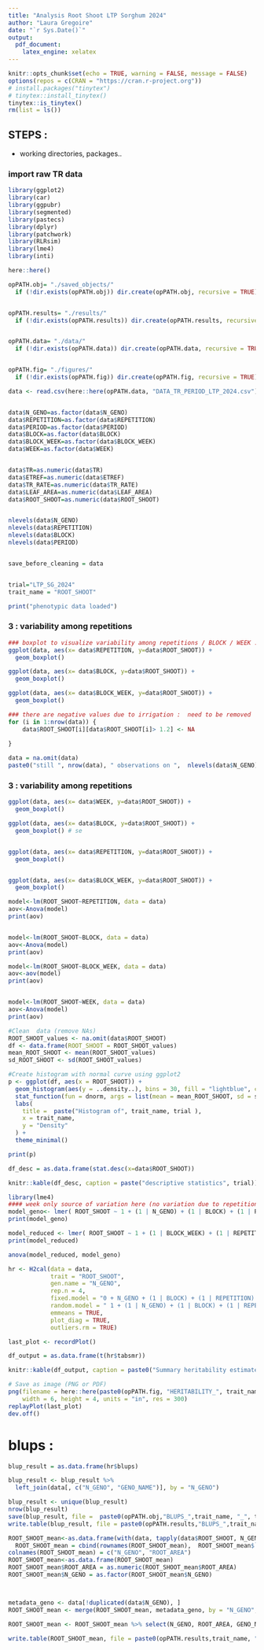 ```yaml
---
title: "Analysis Root Shoot LTP Sorghum 2024"
author: "Laura Gregoire"
date: "`r Sys.Date()`"
output:
  pdf_document:
    latex_engine: xelatex
---
```


```r
knitr::opts_chunk$set(echo = TRUE, warning = FALSE, message = FALSE)
options(repos = c(CRAN = "https://cran.r-project.org"))
# install.packages("tinytex")
# tinytex::install_tinytex()
tinytex::is_tinytex()
rm(list = ls())
```




## STEPS :
- working directories, packages.. 

### import raw TR data 

```r

library(ggplot2)
library(car)
library(ggpubr)
library(segmented)
library(pastecs)
library(dplyr)
library(patchwork)
library(RLRsim)
library(lme4)
library(inti)

here::here()

opPATH.obj= "./saved_objects/"
  if (!dir.exists(opPATH.obj)) dir.create(opPATH.obj, recursive = TRUE)


opPATH.results= "./results/"
  if (!dir.exists(opPATH.results)) dir.create(opPATH.results, recursive = TRUE)


opPATH.data= "./data/"
  if (!dir.exists(opPATH.data)) dir.create(opPATH.data, recursive = TRUE)


opPATH.fig= "./figures/"
  if (!dir.exists(opPATH.fig)) dir.create(opPATH.fig, recursive = TRUE)
```


```r
data <- read.csv(here::here(opPATH.data, "DATA_TR_PERIOD_LTP_2024.csv"), dec = ".", sep = ";")


data$N_GENO=as.factor(data$N_GENO)
data$REPETITION=as.factor(data$REPETITION) 
data$PERIOD=as.factor(data$PERIOD) 
data$BLOCK=as.factor(data$BLOCK)
data$BLOCK_WEEK=as.factor(data$BLOCK_WEEK) 
data$WEEK=as.factor(data$WEEK)


data$TR=as.numeric(data$TR)
data$ETREF=as.numeric(data$ETREF)
data$TR_RATE=as.numeric(data$TR_RATE)
data$LEAF_AREA=as.numeric(data$LEAF_AREA)
data$ROOT_SHOOT=as.numeric(data$ROOT_SHOOT)


nlevels(data$N_GENO)
nlevels(data$REPETITION)
nlevels(data$BLOCK)
nlevels(data$PERIOD)


save_before_cleaning = data


trial="LTP_SG_2024"
trait_name = "ROOT_SHOOT"
```


```r
print("phenotypic data loaded")
```

### 3 : variability among repetitions
```r
### boxplot to visualize variability among repetitions / BLOCK / WEEK ... 
ggplot(data, aes(x= data$REPETITION, y=data$ROOT_SHOOT)) + 
  geom_boxplot()

ggplot(data, aes(x= data$BLOCK, y=data$ROOT_SHOOT)) + 
  geom_boxplot()

ggplot(data, aes(x= data$BLOCK_WEEK, y=data$ROOT_SHOOT)) + 
  geom_boxplot()


```

```r
### there are negative values due to irrigation :  need to be removed
for (i in 1:nrow(data)) {
    data$ROOT_SHOOT[i][data$ROOT_SHOOT[i]> 1.2] <- NA 
    
}

data = na.omit(data)
paste0("still ", nrow(data), " observations on ",  nlevels(data$N_GENO), " genotypes" )

```




### 3 : variability among repetitions
```r
ggplot(data, aes(x= data$WEEK, y=data$ROOT_SHOOT)) + 
  geom_boxplot()

ggplot(data, aes(x= data$BLOCK, y=data$ROOT_SHOOT)) + 
  geom_boxplot() # se


ggplot(data, aes(x= data$REPETITION, y=data$ROOT_SHOOT)) + 
  geom_boxplot()


ggplot(data, aes(x= data$BLOCK_WEEK, y=data$ROOT_SHOOT)) + 
  geom_boxplot()

```


```r
model<-lm(ROOT_SHOOT~REPETITION, data = data)
aov<-Anova(model)
print(aov)


model<-lm(ROOT_SHOOT~BLOCK, data = data)
aov<-Anova(model)
print(aov)

model<-lm(ROOT_SHOOT~BLOCK_WEEK, data = data)
aov<-aov(model)
print(aov)


model<-lm(ROOT_SHOOT~WEEK, data = data)
aov<-Anova(model)
print(aov)
```




```r

#Clean  data (remove NAs)
ROOT_SHOOT_values <- na.omit(data$ROOT_SHOOT)
df <- data.frame(ROOT_SHOOT = ROOT_SHOOT_values)
mean_ROOT_SHOOT <- mean(ROOT_SHOOT_values)
sd_ROOT_SHOOT <- sd(ROOT_SHOOT_values)

#Create histogram with normal curve using ggplot2
p <- ggplot(df, aes(x = ROOT_SHOOT)) +
  geom_histogram(aes(y = ..density..), bins = 30, fill = "lightblue", color = "black") +
  stat_function(fun = dnorm, args = list(mean = mean_ROOT_SHOOT, sd = sd_ROOT_SHOOT), color = "darkred", size = 1.2) +
  labs(
    title =  paste("Histogram of", trait_name, trial ),
    x = trait_name,
    y = "Density"
  ) +
  theme_minimal()

print(p)

```



```r
df_desc = as.data.frame(stat.desc(x=data$ROOT_SHOOT))

knitr::kable(df_desc, caption = paste("descriptive statistics", trial))
```



```r
library(lme4)
#### week only source of variation here (no variation due to repetition,  block, )
model_geno<- lmer( ROOT_SHOOT ~ 1 + (1 | N_GENO) + (1 | BLOCK) + (1 | REPETITION) + (1 | WEEK), data = data)
print(model_geno)

```


```r
model_reduced <- lmer( ROOT_SHOOT ~ 1 + (1 | BLOCK_WEEK) + (1 | REPETITION),  data = data)
print(model_reduced)
```


```r
anova(model_reduced, model_geno)


```

```r

hr <- H2cal(data = data,
            trait = "ROOT_SHOOT",
            gen.name = "N_GENO",
            rep.n = 4,
            fixed.model = "0 + N_GENO + (1 | BLOCK) + (1 | REPETITION) + (1 | WEEK)",
            random.model = " 1 + (1 | N_GENO) + (1 | BLOCK) + (1 | REPETITION) + (1 | WEEK)",
            emmeans = TRUE,
            plot_diag = TRUE,
            outliers.rm = TRUE)

last_plot <- recordPlot()

df_output = as.data.frame(t(hr$tabsmr))

knitr::kable(df_output, caption = paste0("Summary heritability estimates ", trait_name, " ", trial))
```



```r

# Save as image (PNG or PDF)
png(filename = here::here(paste0(opPATH.fig, "HERITABILITY_", trait_name, "_", trial, ".png")),
    width = 6, height = 4, units = "in", res = 300)
replayPlot(last_plot)
dev.off()
```



# blups :

```r

blup_result = as.data.frame(hr$blups)

blup_result <- blup_result %>%
  left_join(data[, c("N_GENO", "GENO_NAME")], by = "N_GENO")

blup_result <- unique(blup_result)
nrow(blup_result)
save(blup_result, file =  paste0(opPATH.obj,"BLUPS_",trait_name, "_", trial, ".RData"))  
write.table(blup_result, file = paste0(opPATH.results,"BLUPS_",trait_name, "_", trial, ".csv"), dec = ".", sep = ";")
```


```r
ROOT_SHOOT_mean<-as.data.frame(with(data, tapply(data$ROOT_SHOOT, N_GENO, mean)))
  ROOT_SHOOT_mean = cbind(rownames(ROOT_SHOOT_mean),  ROOT_SHOOT_mean$`with(data, tapply(data$ROOT_SHOOT, N_GENO, mean))`)
colnames(ROOT_SHOOT_mean) = c("N_GENO", "ROOT_AREA")
ROOT_SHOOT_mean<-as.data.frame(ROOT_SHOOT_mean)
ROOT_SHOOT_mean$ROOT_AREA = as.numeric(ROOT_SHOOT_mean$ROOT_AREA)
ROOT_SHOOT_mean$N_GENO = as.factor(ROOT_SHOOT_mean$N_GENO)



metadata_geno <- data[!duplicated(data$N_GENO), ]
ROOT_SHOOT_mean <- merge(ROOT_SHOOT_mean, metadata_geno, by = "N_GENO", all.x = TRUE)

ROOT_SHOOT_mean <- ROOT_SHOOT_mean %>% select(N_GENO, ROOT_AREA, GENO_NAME)

write.table(ROOT_SHOOT_mean, file = paste0(opPATH.results,trait_name, "_mean_", trial, ".csv"), dec = ".", sep = ";")



```







